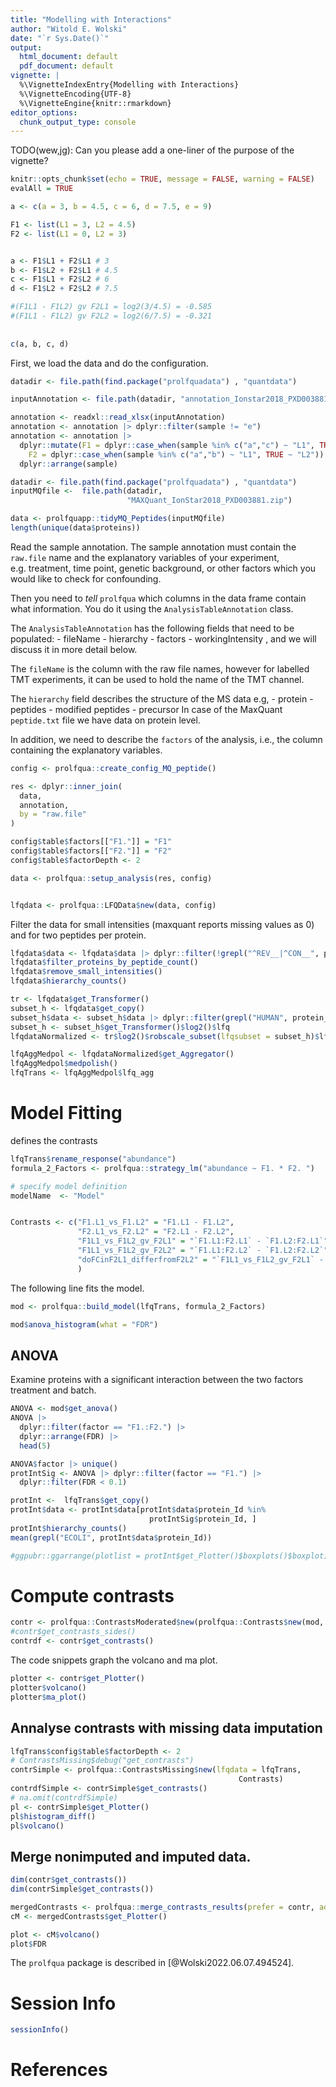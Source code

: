 ```yaml
---
title: "Modelling with Interactions"
author: "Witold E. Wolski"
date: "`r Sys.Date()`"
output:
  html_document: default
  pdf_document: default
vignette: |
  %\VignetteIndexEntry{Modelling with Interactions}  
  %\VignetteEncoding{UTF-8}   
  %\VignetteEngine{knitr::rmarkdown}
editor_options: 
  chunk_output_type: console
---
```


TODO(wew,jg): Can you please add a one-liner of the purpose of the vignette?

```r
knitr::opts_chunk$set(echo = TRUE, message = FALSE, warning = FALSE)
evalAll = TRUE
```

```r
a <- c(a = 3, b = 4.5, c = 6, d = 7.5, e = 9)

F1 <- list(L1 = 3, L2 = 4.5)
F2 <- list(L1 = 0, L2 = 3) 


a <- F1$L1 + F2$L1 # 3
b <- F1$L2 + F2$L1 # 4.5
c <- F1$L1 + F2$L2 # 6
d <- F1$L2 + F2$L2 # 7.5

#(F1L1 - F1L2) gv F2L1 = log2(3/4.5) = -0.585 
#(F1L1 - F1L2) gv F2L2 = log2(6/7.5) = -0.321 
    
    
c(a, b, c, d)
```

First, we load the data and do the configuration.

```r
datadir <- file.path(find.package("prolfquadata") , "quantdata")

inputAnnotation <- file.path(datadir, "annotation_Ionstar2018_PXD003881.xlsx")

annotation <- readxl::read_xlsx(inputAnnotation)
annotation <- annotation |> dplyr::filter(sample != "e")
annotation <- annotation |> 
  dplyr::mutate(F1 = dplyr::case_when(sample %in% c("a","c") ~ "L1", TRUE ~ "L2"),
    F2 = dplyr::case_when(sample %in% c("a","b") ~ "L1", TRUE ~ "L2")) |>
  dplyr::arrange(sample)
```


```r
datadir <- file.path(find.package("prolfquadata") , "quantdata")
inputMQfile <-  file.path(datadir,
                          "MAXQuant_IonStar2018_PXD003881.zip")

data <- prolfquapp::tidyMQ_Peptides(inputMQfile)
length(unique(data$proteins))
```

Read the sample annotation. The sample annotation must contain the `raw.file` name and the explanatory variables of your experiment, e.g. treatment, time point, genetic background, or other factors which you would like to check for confounding.


Then you need to _tell_ `prolfqua` which columns in the data frame contain what
information. You do it using the `AnalysisTableAnnotation` class.


The `AnalysisTableAnnotation` has the following fields that need to be populated:
- fileName
- hierarchy
- factors
- workingIntensity
, and we will discuss it in more detail below.

The `fileName` is the column with the raw file names, however for labelled TMT experiments, it can be used to hold the name of the TMT channel.


The `hierarchy` field describes the structure of the MS data e.g, 
- protein 
- peptides
- modified peptides
- precursor
In case of the MaxQuant `peptide.txt` file we have data on protein level.

In addition, we need to describe the `factors` of the analysis, i.e., the column
containing the explanatory variables. 


```r

config <- prolfqua::create_config_MQ_peptide()

res <- dplyr::inner_join(
  data,
  annotation,
  by = "raw.file"
)

config$table$factors[["F1."]] = "F1"
config$table$factors[["F2."]] = "F2"
config$table$factorDepth <- 2

data <- prolfqua::setup_analysis(res, config)


lfqdata <- prolfqua::LFQData$new(data, config)
```

Filter the data for small intensities (maxquant reports missing values as 0) and for two peptides per protein.


```r
lfqdata$data <- lfqdata$data |> dplyr::filter(!grepl("^REV__|^CON__", protein_Id)) 
lfqdata$filter_proteins_by_peptide_count()
lfqdata$remove_small_intensities()
lfqdata$hierarchy_counts()
```

```r
tr <- lfqdata$get_Transformer()
subset_h <- lfqdata$get_copy()
subset_h$data <- subset_h$data |> dplyr::filter(grepl("HUMAN", protein_Id))
subset_h <- subset_h$get_Transformer()$log2()$lfq
lfqdataNormalized <- tr$log2()$robscale_subset(lfqsubset = subset_h)$lfq

lfqAggMedpol <- lfqdataNormalized$get_Aggregator()
lfqAggMedpol$medpolish()
lfqTrans <- lfqAggMedpol$lfq_agg

```


# Model Fitting

defines the contrasts

```r
lfqTrans$rename_response("abundance")
formula_2_Factors <- prolfqua::strategy_lm("abundance ~ F1. * F2. ")

# specify model definition
modelName  <- "Model"


Contrasts <- c("F1.L1_vs_F1.L2" = "F1.L1 - F1.L2",
               "F2.L1_vs_F2.L2" = "F2.L1 - F2.L2",
               "F1L1_vs_F1L2_gv_F2L1" = "`F1.L1:F2.L1` - `F1.L2:F2.L1`",
               "F1L1_vs_F1L2_gv_F2L2" = "`F1.L1:F2.L2` - `F1.L2:F2.L2`",
               "doFCinF2L1_differfromF2L2" = "`F1L1_vs_F1L2_gv_F2L1` - `F1L1_vs_F1L2_gv_F2L2`"
               )
```

The following line fits the model.

```r
mod <- prolfqua::build_model(lfqTrans, formula_2_Factors)
```


```r
mod$anova_histogram(what = "FDR")
```

## ANOVA

Examine proteins with a significant interaction between the two factors treatment and batch.

```r
ANOVA <- mod$get_anova()
ANOVA |>
  dplyr::filter(factor == "F1.:F2.") |>
  dplyr::arrange(FDR) |>
  head(5)

ANOVA$factor |> unique()
protIntSig <- ANOVA |> dplyr::filter(factor == "F1.") |>
  dplyr::filter(FDR < 0.1)

protInt <-  lfqTrans$get_copy()
protInt$data <- protInt$data[protInt$data$protein_Id %in%
                               protIntSig$protein_Id, ]
protInt$hierarchy_counts()
mean(grepl("ECOLI", protInt$data$protein_Id))

```


```r
#ggpubr::ggarrange(plotlist = protInt$get_Plotter()$boxplots()$boxplot)
```

# Compute contrasts

```r
contr <- prolfqua::ContrastsModerated$new(prolfqua::Contrasts$new(mod, Contrasts))
#contr$get_contrasts_sides()
contrdf <- contr$get_contrasts()
```


The code snippets graph the volcano and ma plot.
```r
plotter <- contr$get_Plotter()
plotter$volcano()
plotter$ma_plot()
```

## Annalyse contrasts with missing data imputation

```r
lfqTrans$config$table$factorDepth <- 2
# ContrastsMissing$debug("get_contrasts")
contrSimple <- prolfqua::ContrastsMissing$new(lfqdata = lfqTrans,
                                                   Contrasts)
contrdfSimple <- contrSimple$get_contrasts()
# na.omit(contrdfSimple)
pl <- contrSimple$get_Plotter()
pl$histogram_diff()
pl$volcano()
```

## Merge nonimputed and imputed data.



```r
dim(contr$get_contrasts())
dim(contrSimple$get_contrasts())

mergedContrasts <- prolfqua::merge_contrasts_results(prefer = contr, add = contrSimple)$merged
cM <- mergedContrasts$get_Plotter()
```

```r
plot <- cM$volcano()
plot$FDR
```

The `prolfqua` package is described in [@Wolski2022.06.07.494524].

# Session Info

```r
sessionInfo()
```

# References






